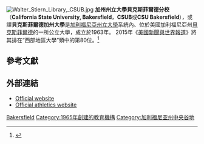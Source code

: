 {{Infobox university
|name = California State University, Bakersfield
|latin_name =
|image = [[File:California_State_University,_Bakersfield_Seal.svg|200px]]
|motto = ''It's your university...''
|established = 1965
|type = 公立大學
|endowment = $2350萬（2014）<ref>{{cite web |url=http://www.nacubo.org/Documents/EndowmentFiles/2014_Endowment_Market_Values.pdf |title=U.S. and Canadian Institutions Listed by Fiscal Year (FY) 2014 Endowment Market Value and Change in Endowment Market Value from FY 2013 to FY 2014 |publisher=National Association of College and University Business Officers and Commonfund Institute |year=2015 |deadurl=yes |archiveurl=https://web.archive.org/web/20150129213112/http://www.nacubo.org/Documents/EndowmentFiles/2014_Endowment_Market_Values.pdf |archivedate=2015-01-29 |accessdate=2015-02-16 }}</ref>
|staff = 497（2012）
|faculty = 370（2012）
|president = Horace Mitchell
|provost =
|principal =
|rector =
|chancellor =
|vice_chancellor =
|dean =
|head_label =
|head =
|students = 8,720
|undergrad = 7,544
|postgrad = 1,176
|doctoral =
|city = [[貝克斯菲爾德_(加利福尼亞州)|貝克斯菲爾德]]
|state          = [[加利福尼亞州|加利福尼亞州]]
|country        = [[美國|美國]]
|campus = 郊區，{{convert|375|acre|ha}}
|former_names = California State College, Bakersfield (1965-82)
|colors = Blue and Gold
|nickname = Roadrunners
|athletics = [[NCAA|NCAA]] Division I – [[Western_Athletic_Conference|WAC]]
|affiliations = [[加利福尼亞州立大學|加利福尼亞州立大學]]
|footnotes = 
|website = [http://www.csub.edu CSUB.edu]
|logo=[[File:CSUB_Logo_2.svg|200px]]
}}
[[Image:Walter_Stiern_Library,_CSUB.jpg|thumb]]
'''加州州立大學貝克斯菲爾德分校'''（'''California State University, Bakersfield'''，'''CSUB'''或'''CSU Bakersfield'''），或譯'''貝克斯菲爾德加州大學'''是[[加利福尼亞州立大學|加利福尼亞州立大學]]系統內、位於美國加利福尼亞州[[貝克斯菲爾德_(加利福尼亞州)|貝克斯菲爾德]]的一所公立大學，成立於1963年。 2015年《[[美國新聞與世界報道|美國新聞與世界報道]]》將其排在“西部地區大學”類中的第80位。<ref>{{cite web|title=California State University, Bakersfield|url=http://colleges.usnews.rankingsandreviews.com/best-colleges/csub-7993|publisher=U.S. News and World Report|accessdate=2015-02-16|archive-date=2015-02-16|archive-url=https://web.archive.org/web/20150216193028/http://colleges.usnews.rankingsandreviews.com/best-colleges/csub-7993|dead-url=no}}</ref>

==參考文獻==
{{Reflist|30em}}

==外部連結==
*[http://www.csub.edu/ Official website]{{Wayback|url=http://www.csub.edu/ |date=20080613083135 }}
*[http://www.gorunners.com/ Official athletics website]{{Wayback|url=http://www.gorunners.com/ |date=20150219032247 }}

{{加利福尼亞州的學院和大學}}
{{Coord|35|21|02|N|119|06|15|W|display=title|region:US-CA_type:edu_source:dewiki}}

[[Category:加利福尼亞州立大學|Bakersfield]]
[[Category:1965年創建的教育機構|Category:1965年創建的教育機構]]
[[Category:加利福尼亚州中央谷地|Category:加利福尼亚州中央谷地]]